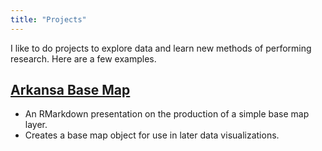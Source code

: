 ```yaml
---
title: "Projects"
---
```


I like to do projects to explore data and learn new methods of performing research. Here are a few examples.

## [Arkansa Base Map](https://amwilkins.github.io/Ar-base.html)

- An RMarkdown presentation on the production of a simple base map layer.
- Creates a base map object for use in later data visualizations.

